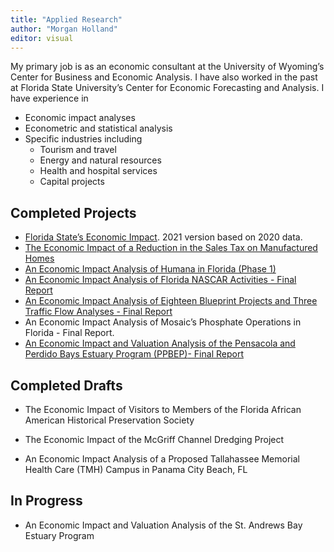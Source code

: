 ```yaml
---
title: "Applied Research"
author: "Morgan Holland"
editor: visual
---
```


My primary job is as an economic consultant at the University of Wyoming's Center for Business and Economic Analysis. I have also worked in the past at Florida State University's Center for Economic Forecasting and Analysis. I have experience in

-   Economic impact analyses
-   Econometric and statistical analysis
-   Specific industries including
    -   Tourism and travel
    -   Energy and natural resources
    -   Health and hospital services
    -   Capital projects

## Completed Projects

-   [Florida State's Economic Impact](https://economic-impact.fsu.edu/). 2021 version based on 2020 data.
-   [The Economic Impact of a Reduction in the Sales Tax on Manufactured Homes](https://cefa.fsu.edu/sites/g/files/upcbnu1851/files/Final%20FMHA%20Report%202-15-22-CLEAN.pdf)
-   [An Economic Impact Analysis of Humana in Florida (Phase 1)](https://cefa.fsu.edu/sites/g/files/upcbnu1851/files/Final%20Humana%20Report_0.pdf)
-   [An Economic Impact Analysis of Florida NASCAR Activities - Final Report](https://cefa.fsu.edu/sites/g/files/upcbnu1851/files/NASCAR%20Final%20Report_0.pdf)
-   [An Economic Impact Analysis of Eighteen Blueprint Projects and Three Traffic Flow Analyses - Final Report](https://cefa.fsu.edu/sites/g/files/upcbnu1851/files/BIA%20Final%20Report.pdf)
-   An Economic Impact Analysis of Mosaic's Phosphate Operations in Florida - Final Report.
-   [An Economic Impact and Valuation Analysis of the Pensacola and Perdido Bays Estuary Program (PPBEP)](https://cefa.fsu.edu/sites/g/files/upcbnu1851/files/PPBEP%20Final%20Report.pdf "PPBEP Final Report")[ - Final Report](https://cefa.fsu.edu/sites/g/files/upcbnu1851/files/PPBEP%20Final%20Report_0.pdf "PPBEP Final Report")

## Completed Drafts

-   The Economic Impact of Visitors to Members of the Florida African American Historical Preservation Society

-   The Economic Impact of the McGriff Channel Dredging Project

-   An Economic Impact Analysis of a Proposed Tallahassee Memorial Health Care (TMH) Campus in Panama City Beach, FL

## In Progress

-   An Economic Impact and Valuation Analysis of the St. Andrews Bay Estuary Program
